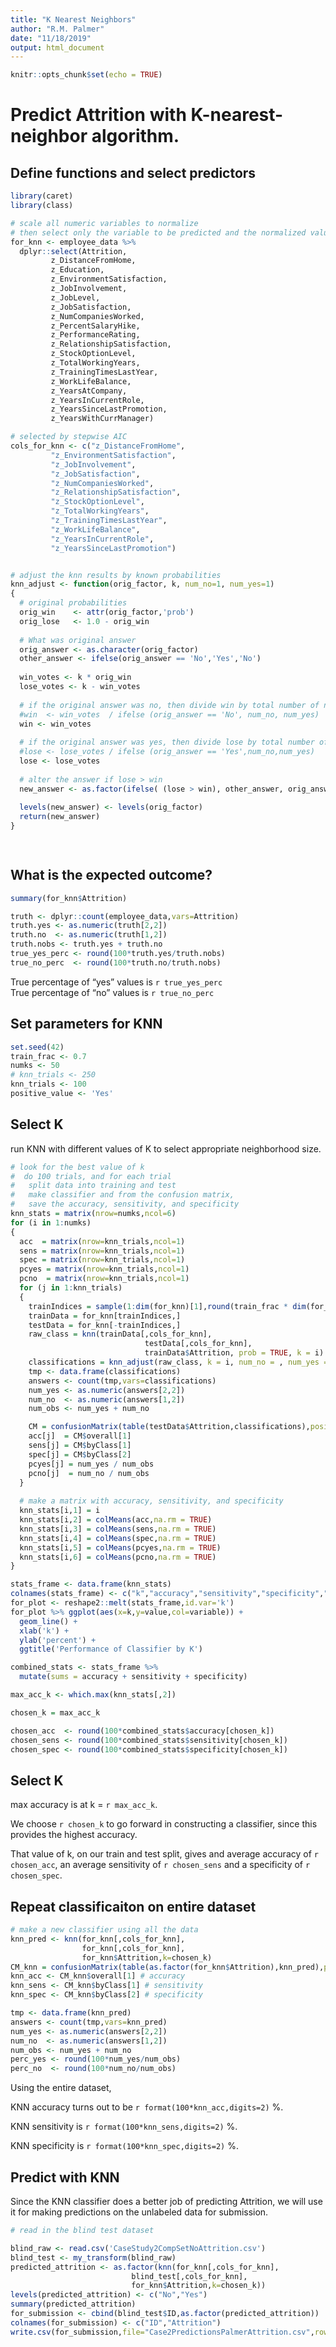```yaml
---
title: "K Nearest Neighbors"
author: "R.M. Palmer"
date: "11/18/2019"
output: html_document
---
```


```r
knitr::opts_chunk$set(echo = TRUE)
```

# Predict Attrition with K-nearest-neighbor algorithm.

## Define functions and select predictors

```r
library(caret)
library(class)
```

```r
# scale all numeric variables to normalize
# then select only the variable to be predicted and the normalized values
for_knn <- employee_data %>%
  dplyr::select(Attrition,
         z_DistanceFromHome,
         z_Education,
         z_EnvironmentSatisfaction,
         z_JobInvolvement,
         z_JobLevel,
         z_JobSatisfaction,
         z_NumCompaniesWorked,
         z_PercentSalaryHike,
         z_PerformanceRating,
         z_RelationshipSatisfaction,
         z_StockOptionLevel,
         z_TotalWorkingYears,
         z_TrainingTimesLastYear,
         z_WorkLifeBalance,
         z_YearsAtCompany,
         z_YearsInCurrentRole,
         z_YearsSinceLastPromotion,
         z_YearsWithCurrManager)

# selected by stepwise AIC
cols_for_knn <- c("z_DistanceFromHome",
         "z_EnvironmentSatisfaction",
         "z_JobInvolvement",
         "z_JobSatisfaction",
         "z_NumCompaniesWorked",
         "z_RelationshipSatisfaction",
         "z_StockOptionLevel",
         "z_TotalWorkingYears",
         "z_TrainingTimesLastYear",
         "z_WorkLifeBalance",
         "z_YearsInCurrentRole",
         "z_YearsSinceLastPromotion")


# adjust the knn results by known probabilities
knn_adjust <- function(orig_factor, k, num_no=1, num_yes=1)
{
  # original probabilities
  orig_win    <- attr(orig_factor,'prob')
  orig_lose   <- 1.0 - orig_win
  
  # What was original answer
  orig_answer <- as.character(orig_factor)
  other_answer <- ifelse(orig_answer == 'No','Yes','No')
  
  win_votes <- k * orig_win
  lose_votes <- k - win_votes
  
  # if the original answer was no, then divide win by total number of no's
  #win  <- win_votes  / ifelse (orig_answer == 'No', num_no, num_yes)
  win <- win_votes
  
  # if the original answer was yes, then divide lose by total number of no's
  #lose <- lose_votes / ifelse (orig_answer == 'Yes',num_no,num_yes)
  lose <- lose_votes
  
  # alter the answer if lose > win
  new_answer <- as.factor(ifelse( (lose > win), other_answer, orig_answer))
  
  levels(new_answer) <- levels(orig_factor)
  return(new_answer)
}

         
```

## What is the expected outcome?

```r
summary(for_knn$Attrition)
```

```r
truth <- dplyr::count(employee_data,vars=Attrition)
truth.yes <- as.numeric(truth[2,2])
truth.no  <- as.numeric(truth[1,2])
truth.nobs <- truth.yes + truth.no
true_yes_perc <- round(100*truth.yes/truth.nobs)
true_no_perc  <- round(100*truth.no/truth.nobs)
```

True percentage of "yes" values is `r true_yes_perc`  
True percentage of "no"  values is `r true_no_perc` 

## Set parameters for KNN

```r
set.seed(42)
train_frac <- 0.7
numks <- 50
# knn_trials <- 250
knn_trials <- 100
positive_value <- 'Yes'
```

## Select K

run KNN with different values of K to select appropriate neighborhood size.

```r
# look for the best value of k
#  do 100 trials, and for each trial
#   split data into training and test
#   make classifier and from the confusion matrix,
#   save the accuracy, sensitivity, and specificity
knn_stats = matrix(nrow=numks,ncol=6)
for (i in 1:numks)
{
  acc  = matrix(nrow=knn_trials,ncol=1)
  sens = matrix(nrow=knn_trials,ncol=1)
  spec = matrix(nrow=knn_trials,ncol=1)
  pcyes = matrix(nrow=knn_trials,ncol=1)
  pcno  = matrix(nrow=knn_trials,ncol=1)
  for (j in 1:knn_trials)
  {
    trainIndices = sample(1:dim(for_knn)[1],round(train_frac * dim(for_knn)[1]))
    trainData = for_knn[trainIndices,]
    testData = for_knn[-trainIndices,]
    raw_class = knn(trainData[,cols_for_knn],
                              testData[,cols_for_knn],
                              trainData$Attrition, prob = TRUE, k = i)
    classifications = knn_adjust(raw_class, k = i, num_no = , num_yes = )
    tmp <- data.frame(classifications)
    answers <- count(tmp,vars=classifications)
    num_yes <- as.numeric(answers[2,2])
    num_no  <- as.numeric(answers[1,2])
    num_obs <- num_yes + num_no

    CM = confusionMatrix(table(testData$Attrition,classifications),positive=positive_value)
    acc[j]  = CM$overall[1]
    sens[j] = CM$byClass[1]
    spec[j] = CM$byClass[2]
    pcyes[j] = num_yes / num_obs
    pcno[j]  = num_no / num_obs
  }
  
  # make a matrix with accuracy, sensitivity, and specificity
  knn_stats[i,1] = i
  knn_stats[i,2] = colMeans(acc,na.rm = TRUE)
  knn_stats[i,3] = colMeans(sens,na.rm = TRUE)
  knn_stats[i,4] = colMeans(spec,na.rm = TRUE)
  knn_stats[i,5] = colMeans(pcyes,na.rm = TRUE)
  knn_stats[i,6] = colMeans(pcno,na.rm = TRUE)
}

```

```r
stats_frame <- data.frame(knn_stats)
colnames(stats_frame) <- c("k","accuracy","sensitivity","specificity","Perc_Yes","Perc_No")
for_plot <- reshape2::melt(stats_frame,id.var='k')
for_plot %>% ggplot(aes(x=k,y=value,col=variable)) + 
  geom_line() +
  xlab('k') +
  ylab('percent') +
  ggtitle('Performance of Classifier by K')
```

```r
combined_stats <- stats_frame %>% 
  mutate(sums = accuracy + sensitivity + specificity) 

max_acc_k <- which.max(knn_stats[,2])

chosen_k = max_acc_k

chosen_acc  <- round(100*combined_stats$accuracy[chosen_k])
chosen_sens <- round(100*combined_stats$sensitivity[chosen_k])
chosen_spec <- round(100*combined_stats$specificity[chosen_k])
```

## Select K

max accuracy is at k = `r max_acc_k`.  

We choose `r chosen_k` to go forward in constructing a classifier, since
this provides the highest accuracy.

That value of k, on our train and test split, gives and average accuracy of `r chosen_acc`, an average sensitivity of `r chosen_sens` and a specificity of `r chosen_spec`.

## Repeat classificaiton on entire dataset

```r
# make a new classifier using all the data
knn_pred <- knn(for_knn[,cols_for_knn],
                for_knn[,cols_for_knn],
                for_knn$Attrition,k=chosen_k)
CM_knn = confusionMatrix(table(as.factor(for_knn$Attrition),knn_pred),positive=positive_value)
knn_acc <- CM_knn$overall[1] # accuracy
knn_sens <- CM_knn$byClass[1] # sensitivity
knn_spec <- CM_knn$byClass[2] # specificity

tmp <- data.frame(knn_pred)
answers <- count(tmp,vars=knn_pred)
num_yes <- as.numeric(answers[2,2])
num_no  <- as.numeric(answers[1,2])
num_obs <- num_yes + num_no
perc_yes <- round(100*num_yes/num_obs)
perc_no  <- round(100*num_no/num_obs)
```

Using the entire dataset,

KNN accuracy turns out to be `r format(100*knn_acc,digits=2)` %.

KNN sensitivity is `r format(100*knn_sens,digits=2)` %.

KNN specificity is `r format(100*knn_spec,digits=2)` %.

## Predict with KNN

Since the KNN classifier does a better job of predicting Attrition, we will
use it for making predictions on the unlabeled data for submission.

```r
# read in the blind test dataset

blind_raw <- read.csv('CaseStudy2CompSetNoAttrition.csv')
blind_test <- my_transform(blind_raw)
predicted_attrition <- as.factor(knn(for_knn[,cols_for_knn],
                           blind_test[,cols_for_knn],
                           for_knn$Attrition,k=chosen_k))
levels(predicted_attrition) <- c("No","Yes")
summary(predicted_attrition)
for_submission <- cbind(blind_test$ID,as.factor(predicted_attrition))
colnames(for_submission) <- c("ID","Attrition")
write.csv(for_submission,file="Case2PredictionsPalmerAttrition.csv",row.names=FALSE)
```